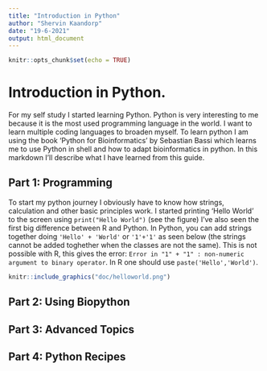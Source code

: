 ```yaml
---
title: "Introduction in Python"
author: "Shervin Kaandorp"
date: "19-6-2021"
output: html_document
---
```


```r
knitr::opts_chunk$set(echo = TRUE)
```

# Introduction in Python.

For my self study I started learning Python. Python is very interesting to me because it is the most used programming language in the world. I want to learn multiple coding languages to broaden myself. To learn python I am using the book 'Python for Bioinformatics' by Sebastian Bassi which learns me to use Python in shell and how to adapt bioinformatics in python. In this markdown I'll describe what I have learned from this guide.

## Part 1: Programming

To start my python journey I obviously have to know how strings, calculation and other basic principles work. I started printing 'Hello World' to the screen using ``print("Hello World")`` (see the figure) I've also seen the first big difference between R and Python. In Python, you can add strings together doing ``'Hello' + 'World'`` or ``'1'+'1'`` as seen below (the strings cannot be added toghether when the classes are not the same). This is not possible with R, this gives the error: ``Error in "1" + "1" : non-numeric argument to binary operator``. In R one should use ``paste('Hello','World')``.

```r
knitr::include_graphics("doc/helloworld.png")
```

## Part 2: Using Biopython

## Part 3: Advanced Topics

## Part 4: Python Recipes